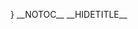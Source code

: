 <templatestyles src="Startseite/styles.css" />
<div id="startpage">
{{{{NAMESPACE}}:{{PAGENAME}}/Bannerbox}}
<div style="margin:20px 0">
{{{{NAMESPACE}}:{{PAGENAME}}/Bildkarten}}
</div>
<div class="sectionflexcontainer col2 frame">
<div>
==Ankündigungen==
{{{{NAMESPACE}}:{{PAGENAME}}/Ankündigungen}}
</div>
<div>
==Veranstaltungen==
{{{{NAMESPACE}}:{{PAGENAME}}/Veranstaltungen}}
</div>
</div>
<div class="sectionflexcontainer col3 background">
<div>
==Verkauf==
{{{{NAMESPACE}}:{{PAGENAME}}/Verkauf}}
</div>
<div>
==Produktion==
{{{{NAMESPACE}}:{{PAGENAME}}/Produktion}}
</div>
<div>
==Personal==
{{{{NAMESPACE}}:{{PAGENAME}}/Personal}}
</div>
</div>
<div class="sectionflexcontainer col2 frame">
<div>
==Protokolle==
{{{{NAMESPACE}}:{{PAGENAME}}/Protokolle}}
</div>
<div>
==Kontakt==
{{{{NAMESPACE}}:{{PAGENAME}}/Kontakt}}
</div>
</div>
<div style="margin-top:10px">
<bs:tagcloud renderer="text" store="category" width="100%" showcount="true" minsize="5" maxsize="30" exclude="BPMN, Imported vocabulary, Pages using DynamicPageList3 parser tag, Pages using DynamicPageList parser function" />
</div>
</div>
{{Dropdown|ddid=edit|Content={{#subpages:{{FULLPAGENAME}}|kidsonly=yes}}}}
__NOTOC__
__HIDETITLE__
<no-comment-streams />